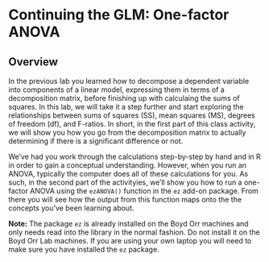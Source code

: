 # Continuing the GLM: One-factor ANOVA

## Overview

In the previous lab you learned how to decompose a dependent variable into components of a linear model, expressing them in terms of a decomposition matrix, before finishing up with calculaing the sums of squares. In this lab, we will take it a step further and start exploring the relationships between sums of squares (SS), mean squares (MS), degrees of freedom (df), and F-ratios.  In short, in the first part of this class activity, we will show you how you go from the decomposition matrix to actually determining if there is a significant difference or not.  

We've had you work through the calculations step-by-step by hand and in R in order to gain a conceptual understanding. However, when you run an ANOVA, typically the computer does all of these calculations for you. As such, in the second part of the activityies, we'll show you how to run a one-factor ANOVA using the `ezANOVA()` function in the `ez` add-on package. From there you will see how the output from this function maps onto the the concepts you've been learning about. 

**Note:** The package `ez` is already installed on the Boyd Orr machines and only needs read into the library in the normal fashion. Do not install it on the Boyd Orr Lab machines. If you are using your own laptop you will need to make sure you have installed the `ez` package.
